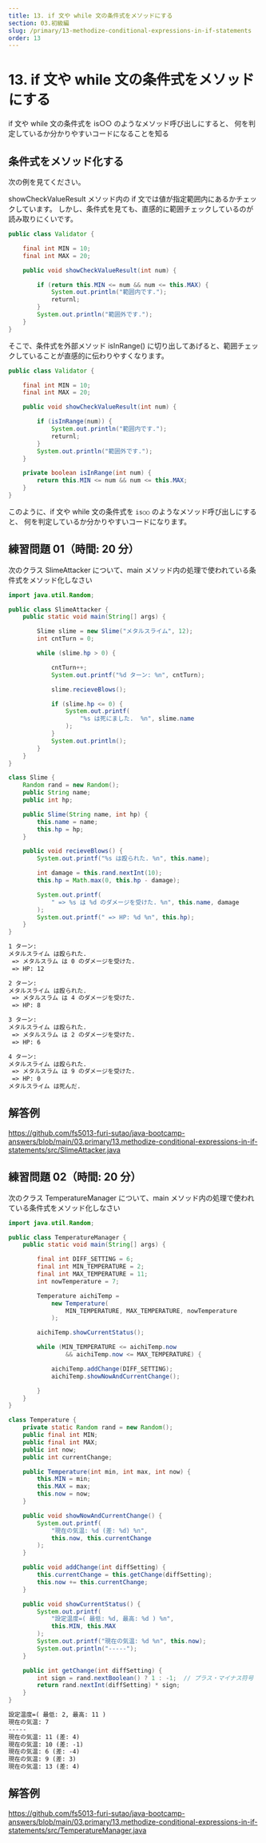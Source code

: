 ```yaml
---
title: 13. if 文や while 文の条件式をメソッドにする
section: 03.初級編
slug: /primary/13-methodize-conditional-expressions-in-if-statements
order: 13
---
```


# 13. if 文や while 文の条件式をメソッドにする

<p class="goal">
  if 文や while 文の条件式を is○○ のようなメソッド呼び出しにすると、
  何を判定しているか分かりやすいコードになることを知る
</p>

## 条件式をメソッド化する

次の例を見てください。

showCheckValueResult メソッド内の if 文では値が指定範囲内にあるかチェックしています。
しかし、条件式を見ても、直感的に範囲チェックしているのが読み取りにくいです。

```java title=リファクタリング前
public class Validator {

    final int MIN = 10;
    final int MAX = 20;

    public void showCheckValueResult(int num) {

        if (return this.MIN <= num && num <= this.MAX) {
            System.out.println("範囲内です.");
            returnl;
        }
        System.out.println("範囲外です.");
    }
}
```

そこで、条件式を外部メソッド isInRange() に切り出してあげると、範囲チェックしていることが直感的に伝わりやすくなります。

```java title=リファクタリング後：if文の条件式をメソッド化
public class Validator {

    final int MIN = 10;
    final int MAX = 20;

    public void showCheckValueResult(int num) {

        if (isInRange(num)) {
            System.out.println("範囲内です.");
            returnl;
        }
        System.out.println("範囲外です.");
    }

    private boolean isInRange(int num) {
        return this.MIN <= num && num <= this.MAX;
    }
}
```

このように、if 文や while 文の条件式を `is○○` のようなメソッド呼び出しにすると、
何を判定しているか分かりやすいコードになります。

## 練習問題 01（時間: 20 分）

次のクラス SlimeAttacker について、main メソッド内の処理で使われている条件式をメソッド化しなさい

```java title=src/SlimeAttacker.java
import java.util.Random;

public class SlimeAttacker {
    public static void main(String[] args) {

        Slime slime = new Slime("メタルスライム", 12);
        int cntTurn = 0;

        while (slime.hp > 0) {

            cntTurn++;
            System.out.printf("%d ターン: %n", cntTurn);

            slime.recieveBlows();

            if (slime.hp <= 0) {
                System.out.printf(
                    "%s は死にました.  %n", slime.name
                );
            }
            System.out.println();
        }
    }
}

class Slime {
    Random rand = new Random();
    public String name;
    public int hp;

    public Slime(String name, int hp) {
        this.name = name;
        this.hp = hp;
    }

    public void recieveBlows() {
        System.out.printf("%s は殴られた. %n", this.name);

        int damage = this.rand.nextInt(10);
        this.hp = Math.max(0, this.hp - damage);

        System.out.printf(
            " => %s は %d のダメージを受けた. %n", this.name, damage
        );
        System.out.printf(" => HP: %d %n", this.hp);
    }
}

```

```txt title=SlimeAttackerクラスの実行結果
1 ターン:
メタルスライム は殴られた.
 => メタルスラム は 0 のダメージを受けた.
 => HP: 12

2 ターン:
メタルスライム は殴られた.
 => メタルスラム は 4 のダメージを受けた.
 => HP: 8

3 ターン:
メタルスライム は殴られた.
 => メタルスラム は 2 のダメージを受けた.
 => HP: 6

4 ターン:
メタルスライム は殴られた.
 => メタルスラム は 9 のダメージを受けた.
 => HP: 0
メタルスライム は死んだ.

```

## 解答例

https://github.com/fs5013-furi-sutao/java-bootcamp-answers/blob/main/03.primary/13.methodize-conditional-expressions-in-if-statements/src/SlimeAttacker.java

## 練習問題 02（時間: 20 分）

次のクラス TemperatureManager について、main メソッド内の処理で使われている条件式をメソッド化しなさい

```java title=src/TemperatureManager.java
import java.util.Random;

public class TemperatureManager {
    public static void main(String[] args) {

        final int DIFF_SETTING = 6;
        final int MIN_TEMPERATURE = 2;
        final int MAX_TEMPERATURE = 11;
        int nowTemperature = 7;

        Temperature aichiTemp =
            new Temperature(
                MIN_TEMPERATURE, MAX_TEMPERATURE, nowTemperature
            );

        aichiTemp.showCurrentStatus();

        while (MIN_TEMPERATURE <= aichiTemp.now
                && aichiTemp.now <= MAX_TEMPERATURE) {

            aichiTemp.addChange(DIFF_SETTING);
            aichiTemp.showNowAndCurrentChange();

        }
    }
}

class Temperature {
    private static Random rand = new Random();
    public final int MIN;
    public final int MAX;
    public int now;
    public int currentChange;

    public Temperature(int min, int max, int now) {
        this.MIN = min;
        this.MAX = max;
        this.now = now;
    }

    public void showNowAndCurrentChange() {
        System.out.printf(
            "現在の気温: %d (差: %d) %n",
            this.now, this.currentChange
        );
    }

    public void addChange(int diffSetting) {
        this.currentChange = this.getChange(diffSetting);
        this.now += this.currentChange;
    }

    public void showCurrentStatus() {
        System.out.printf(
            "設定温度=( 最低: %d, 最高: %d ) %n",
            this.MIN, this.MAX
        );
        System.out.printf("現在の気温: %d %n", this.now);
        System.out.println("-----");
    }

    public int getChange(int diffSetting) {
        int sign = rand.nextBoolean() ? 1 : -1;  // プラス・マイナス符号
        return rand.nextInt(diffSetting) * sign;
    }
}
```

```txt title=TemperatureManagerクラスの実行結果
設定温度=( 最低: 2, 最高: 11 )
現在の気温: 7
-----
現在の気温: 11 (差: 4)
現在の気温: 10 (差: -1)
現在の気温: 6 (差: -4)
現在の気温: 9 (差: 3)
現在の気温: 13 (差: 4)
```

## 解答例

https://github.com/fs5013-furi-sutao/java-bootcamp-answers/blob/main/03.primary/13.methodize-conditional-expressions-in-if-statements/src/TemperatureManager.java
